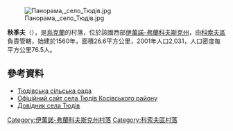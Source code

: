 {{coord|48|14|22|N|25|7|49|E|scale:30000|display=title}}

[[Image:Панорама,_село_Тюдів.jpg|right]]

'''秋季夫'''（{{lang-uk|Тюдів}}），是[[烏克蘭|烏克蘭]]的村落，位於該國西部[[伊萬諾-弗蘭科夫斯克州|伊萬諾-弗蘭科夫斯克州]]，由[[科索夫區|科索夫區]]負責管轄，始建於1560年，面積26.6平方公里，2001年人口2,031，人口密度每平方公里76.5人。

==參考資料==
* [https://web.archive.org/web/20130814114029/http://tiudiv.kosiv.net/ Тюдівська сільська рада]
* [https://web.archive.org/web/20130814114029/http://tiudiv.kosiv.net/ Офіційний сайт села Тюдів Косівського району]
* [http://kosiv.org.ua/index.cfm/do/villages.tyudiv Довідник села Тюдів]

{{DEFAULTSORT:Тюдів}}
[[Category:伊萬諾-弗蘭科夫斯克州村落|Category:伊萬諾-弗蘭科夫斯克州村落]]
[[Category:科索夫區村落|Category:科索夫區村落]]


{{IvanoFrankivsk-geo-stub}}
